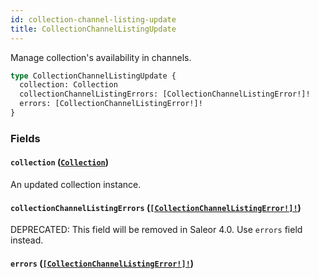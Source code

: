 ```yaml
---
id: collection-channel-listing-update
title: CollectionChannelListingUpdate
---
```


Manage collection's availability in channels.

```graphql
type CollectionChannelListingUpdate {
  collection: Collection
  collectionChannelListingErrors: [CollectionChannelListingError!]!
  errors: [CollectionChannelListingError!]!
}
```

### Fields

#### `collection` ([`Collection`](/docs/developer/api-reference/objects/collection))

An updated collection instance.

#### `collectionChannelListingErrors` ([`[CollectionChannelListingError!]!`](/docs/developer/api-reference/objects/collection-channel-listing-error))

<span class="badge badge--warning">DEPRECATED: This field will be removed in Saleor 4.0. Use `errors` field instead.</span>

#### `errors` ([`[CollectionChannelListingError!]!`](/docs/developer/api-reference/objects/collection-channel-listing-error))
